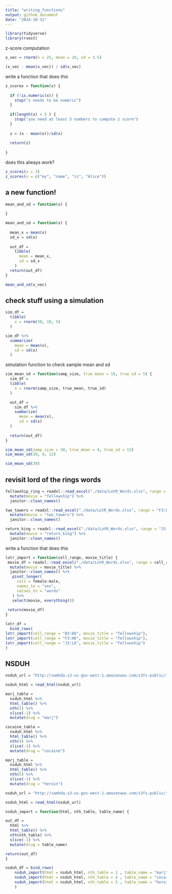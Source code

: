```yaml
---
title: "writing_functions"
output: github_document
date: "2024-10-31"
---
```


```r
library(tidyverse)
library(rvest)
```

z-score computation
```r
x_vec = rnorm(n = 25, mean = 10, sd = 3.5)

(x_vec - mean(x_vec)) / sd(x_vec)
```

write a function that does this

```r
z_scores = function(x) {
  
  if (!is.numeric(x)) {
    stop("x needs to be numeric")
  }
  
  if(length(x) < 5 ) {
    stop("you need at least 5 numbers to compute z score")
  }
  
  z = (x - mean(x))/sd(x)
  
  return(z)
  
}
```
does this always work?
```r
z_scores(x = 3)
z_scores(x = c("my", "name", "is", "Alice"))
```
## a new function!
```r
mean_and_sd = function(x) {
  
}
```


```r
mean_and_sd = function(x) {
  
  mean_x = mean(x)
  sd_x = sd(x)
  
  out_df = 
    tibble(
      mean = mean_x,
      sd = sd_x
    )
  return(out_df)
}

mean_and_sd(x_vec)
```
## check stuff using a simulation

```r
sim_df =
  tibble(
    x = rnorm(30, 10, 5)
  )

sim_df %>% 
  summarize(
    mean = mean(x),
    sd = sd(x)
  )
```
simulation function to check sample mean and sd

```r
sim_mean_sd = function(samp_size, true_mean = 10, true_sd = 5) {
  sim_df =
  tibble(
    x = rnorm(samp_size, true_mean, true_sd)
  )

  out_df = 
    sim_df %>%
    summarize(
      mean = mean(x),
      sd = sd(x)
  )
  
  return(out_df)
}

sim_mean_sd(samp_size = 30, true_mean = 4, true_sd = 12)
sim_mean_sd(30, 4, 12)

sim_mean_sd(30)
```
## revisit lord of the rings words

```r
fellowship_ring = readxl::read_excel("./data/LotR_Words.xlsx", range = "B3:D6") |>
  mutate(movie = "fellowship") %>% 
  janitor::clean_names()

two_towers = readxl::read_excel("./data/LotR_Words.xlsx", range = "F3:H6") |>
  mutate(movie = "two_towers") %>% 
  janitor::clean_names()

return_king = readxl::read_excel("./data/LotR_Words.xlsx", range = "J3:L6") |>
  mutate(movie = "return_king") %>% 
  janitor::clean_names()
```

write a function that does this
```r
lotr_import = function(cell_range, movie_title) {
 movie_df = readxl::read_excel("./data/LotR_Words.xlsx", range = cell_range) |>
  mutate(movie = movie_title) %>% 
  janitor::clean_names() %>% 
   pivot_longer(
     cols = female:male,
     names_to = "sex",
     values_to = "words"
   ) %>% 
   select(movie, everything())
 
 return(movie_df)
}

lotr_df = 
  bind_rows(
lotr_import(cell_range = "B3:D6", movie_title = "fellowship"),
lotr_import(cell_range = "F3:H6", movie_title = "fellowship"),
lotr_import(cell_range = "J3:L6", movie_title = "fellowship")
)
```
## NSDUH

```r
nsduh_url = "http://samhda.s3-us-gov-west-1.amazonaws.com/s3fs-public/field-uploads/2k15StateFiles/NSDUHsaeShortTermCHG2015.htm"

nsduh_html = read_html(nsduh_url)

marj_table = 
  nsduh_html %>% 
  html_table() %>% 
  nth(1) %>% 
  slice(-1) %>% 
  mutate(drug = "marj")

cocaine_table = 
  nsduh_html %>% 
  html_table() %>% 
  nth(4) %>% 
  slice(-1) %>% 
  mutate(drug = "cocaine")

marj_table = 
  nsduh_html %>% 
  html_table() %>% 
  nth(5) %>% 
  slice(-1) %>% 
  mutate(drug = "heroin")
```

```r
nsduh_url = "http://samhda.s3-us-gov-west-1.amazonaws.com/s3fs-public/field-uploads/2k15StateFiles/NSDUHsaeShortTermCHG2015.htm"

nsduh_html = read_html(nsduh_url)

nsduh_import = function(html, nth_table, table_name) {

out_df = 
  html %>% 
  html_table() %>% 
  nth(nth_table) %>% 
  slice(-1) %>% 
  mutate(drug = table_name)

return(out_df)
}

nsduh_df = bind_rows(
    nsduh_import(html = nsduh_html, nth_table = 1 , table_name = "marj"),
    nsduh_import(html = nsduh_html, nth_table = 4 , table_name = "cocaine"),
    nsduh_import(html = nsduh_html, nth_table = 5 , table_name = "heroin")
    )
```


